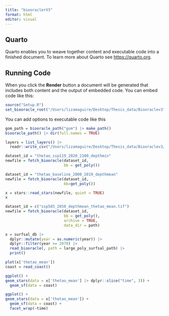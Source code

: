 ```yaml
---
title: "biooraclerV3"
format: html
editor: visual
---
```


## Quarto

Quarto enables you to weave together content and executable code into a finished document. To learn more about Quarto see <https://quarto.org>.

## Running Code

When you click the **Render** button a document will be generated that includes both content and the output of embedded code. You can embed code like this:

```r
source("Setup.R")
set_biooracle_root("/Users/lizamaguire/Desktop/Thesis_data/Biooraclev3")
```

You can add options to executable code like this

```r
gom_path = biooracle_path("gom") |> make_path()
biooracle_path() |> dir(full.names = TRUE)
```

```r
layers = list_layers() |> 
  readr::write_csv("/Users/lizamaguire/Desktop/Thesis_data/Biooraclev3/biooracle_layers.csv")
```

```r
dataset_id = "thetao_ssp119_2020_2100_depthmin"
newfile = fetch_biooracle(dataset_id, 
                          bb = get_poly())
```

```r
dataset_id = "thetao_baseline_2000_2019_depthmean"
newfile = fetch_biooracle(dataset_id,
                          bb=get_poly())
```

```r
x = stars::read_stars(newfile, quiet = TRUE)
x
```

```r
dataset_id = c("ssp585_2050_depthmean_thetao_mean.tif")
newfile = fetch_biooracle(dataset_id, 
                          bb = get_poly(),
                          archive = TRUE, 
                          data_dir = path)
```

```r
x = surfsal_db |>
  dplyr::mutate(year = as.numeric(year)) |>
  dplyr::filter(year >= 2070) |>
  read_biooracle(, path = large_poly_surfsal_path) |>
  print()
```

```r
plot(x['thetao_mean'])
coast = read_coast()
```

```r
ggplot() +
geom_stars(data = x['thetao_mean'] |> dplyr::slice("time", 3)) + 
  geom_sf(data = coast)
```

```r
ggplot() +
geom_stars(data = x['thetao_mean']) + 
  geom_sf(data = coast) +
  facet_wrap(~time) 
```
